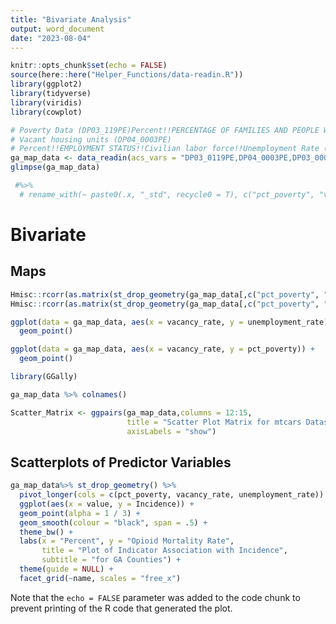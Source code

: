 ```yaml
---
title: "Bivariate Analysis"
output: word_document
date: "2023-08-04"
---
```


```r
knitr::opts_chunk$set(echo = FALSE)
source(here::here("Helper_Functions/data-readin.R"))
library(ggplot2)
library(tidyverse)
library(viridis)
library(cowplot)

# Poverty Data (DP03_119PE)Percent!!PERCENTAGE OF FAMILIES AND PEOPLE WHOSE INCOME IN THE PAST 12 MONTHS IS BELOW THE POVERTY LEVEL!!All families
# Vacant housing units (DP04_0003PE)
# Percent!!EMPLOYMENT STATUS!!Civilian labor force!!Unemployment Rate (DP03_0009PE)
ga_map_data <- data_readin(acs_vars = "DP03_0119PE,DP04_0003PE,DP03_0009PE", acs_yr = 2019)
glimpse(ga_map_data)
```

```r

 #%>% 
  # rename_with(~ paste0(.x, "_std", recycle0 = T), c("pct_poverty", "vacancy_rate", "unemployment_rate"))

```


# Bivariate

## Maps

```r
Hmisc::rcorr(as.matrix(st_drop_geometry(ga_map_data[,c("pct_poverty", "vacancy_rate", "unemployment_rate")])))
Hmisc::rcorr(as.matrix(st_drop_geometry(ga_map_data[,c("pct_poverty", "vacancy_rate", "unemployment_rate")])),type = 'spearman')

ggplot(data = ga_map_data, aes(x = vacancy_rate, y = unemployment_rate)) +
  geom_point()

ggplot(data = ga_map_data, aes(x = vacancy_rate, y = pct_poverty)) +
  geom_point() 


```

```r
library(GGally)

ga_map_data %>% colnames()

Scatter_Matrix <- ggpairs(ga_map_data,columns = 12:15,
                          title = "Scatter Plot Matrix for mtcars Dataset",
                          axisLabels = "show")
```
 

## Scatterplots of Predictor Variables

```r

ga_map_data%>% st_drop_geometry() %>% 
  pivot_longer(cols = c(pct_poverty, vacancy_rate, unemployment_rate)) %>% 
  ggplot(aes(x = value, y = Incidence)) +
  geom_point(alpha = 1 / 3) +
  geom_smooth(colour = "black", span = .5) +
  theme_bw() +
  labs(x = "Percent", y = "Opioid Mortality Rate", 
       title = "Plot of Indicator Association with Incidence",
       subtitle = "for GA Counties") +
  theme(guide = NULL) +
  facet_grid(~name, scales = "free_x")

```

Note that the `echo = FALSE` parameter was added to the code chunk to prevent printing of the R code that generated the plot.
